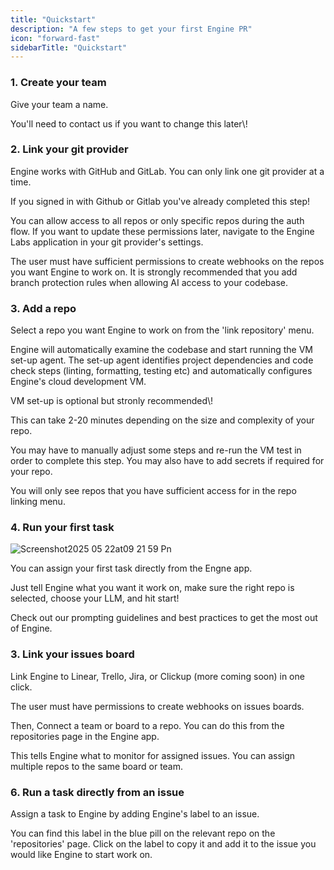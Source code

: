 ```yaml
---
title: "Quickstart"
description: "A few steps to get your first Engine PR"
icon: "forward-fast"
sidebarTitle: "Quickstart"
---
```


### 1. Create your team

Give your team a name.

<Note>
  You'll need to contact us if you want to change this later\!
</Note>

### 2. Link your git provider

Engine works with GitHub and GitLab. You can only link one git provider at a time.

If you signed in with Github or Gitlab you've already completed this step\!

You can allow access to all repos or only specific repos during the auth flow. If you want to update these permissions later, navigate to the Engine Labs application in your git provider's settings.

<Note>
  The user must have sufficient permissions to create webhooks on the repos you want Engine to work on.
</Note>

<Warning>
  It is strongly recommended that you add branch protection rules when allowing AI access to your codebase.
</Warning>

### 3. Add a repo

Select a repo you want Engine to work on from the 'link repository' menu.

Engine will automatically examine the codebase and start running the VM set-up agent. The set-up agent identifies project dependencies and code check steps (linting, formatting, testing etc) and automatically configures Engine's cloud development VM.

<Info>
  VM set-up is optional but stronly recommended\!
</Info>

This can take 2-20 minutes depending on the size and complexity of your repo.

You may have to manually adjust some steps and re-run the VM test in order to complete this step. You may also have to add secrets if required for your repo.

<Note>
  You will only see repos that you have sufficient access for in the repo linking menu.
</Note>

### 4. Run your first task

![Screenshot2025 05 22at09 21 59 Pn](/images/Screenshot2025-05-22at09.21.59.png)

You can assign your first task directly from the Engne app. 

Just tell Engine what you want it work on, make sure the right repo is selected, choose your LLM, and hit start\!

<Card title="Engine Best Practices" icon="angles-up" href="https://docs.enginelabs.ai/essentials/basics">
  Check out our prompting guidelines and best practices to get the most out of Engine.
</Card>

### 3. Link your issues board

Link Engine to Linear, Trello, Jira, or Clickup (more coming soon) in one click.

<Note>
  The user must have permissions to create webhooks on issues boards.
</Note>

Then, Connect a team or board to a repo. You can do this from the repositories page in the Engine app.

This tells Engine what to monitor for assigned issues. You can assign multiple repos to the same board or team.

### 6. Run a task directly from an issue

Assign a task to Engine by adding Engine's label to an issue.

You can find this label in the blue pill on the relevant repo on the 'repositories' page. Click on the label to copy it and add it to the issue you would like Engine to start work on.